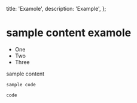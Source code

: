   title: 'Examole',
  description: 'Example',
};

# sample content examole

- One
- Two
- Three

sample content

```
sample code
```

`code`

<StackBlitzEmbed
  repo='GyeongtaeGim/react-scroll-interaction-example'
  height='700px'
/>
